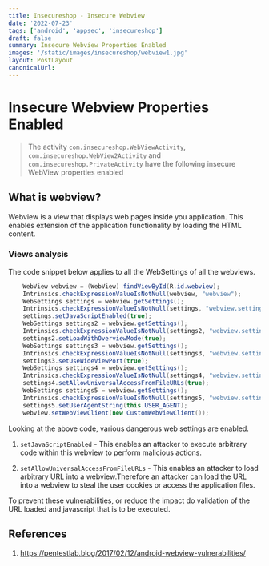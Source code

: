 ```yaml
---
title: Insecureshop - Insecure Webview
date: '2022-07-23'
tags: ['android', 'appsec', 'insecureshop']
draft: false
summary: Insecure Webview Properties Enabled
images: '/static/images/insecureshop/webview1.jpg'
layout: PostLayout
canonicalUrl:
---
```


# Insecure Webview Properties Enabled

> The activity `com.insecureshop.WebViewActivity`, `com.insecureshop.WebView2Activity` and `com.insecureshop.PrivateActivity` have the following insecure WebView properties enabled

## What is webview?

Webview is a view that displays web pages inside you application. This enables extension of the application functionality by loading the HTML content.

### Views analysis

The code snippet below applies to all the WebSettings of all the webviews.

```java
    WebView webview = (WebView) findViewById(R.id.webview);
    Intrinsics.checkExpressionValueIsNotNull(webview, "webview");
    WebSettings settings = webview.getSettings();
    Intrinsics.checkExpressionValueIsNotNull(settings, "webview.settings");
    settings.setJavaScriptEnabled(true);
    WebSettings settings2 = webview.getSettings();
    Intrinsics.checkExpressionValueIsNotNull(settings2, "webview.settings");
    settings2.setLoadWithOverviewMode(true);
    WebSettings settings3 = webview.getSettings();
    Intrinsics.checkExpressionValueIsNotNull(settings3, "webview.settings");
    settings3.setUseWideViewPort(true);
    WebSettings settings4 = webview.getSettings();
    Intrinsics.checkExpressionValueIsNotNull(settings4, "webview.settings");
    settings4.setAllowUniversalAccessFromFileURLs(true);
    WebSettings settings5 = webview.getSettings();
    Intrinsics.checkExpressionValueIsNotNull(settings5, "webview.settings");
    settings5.setUserAgentString(this.USER_AGENT);
    webview.setWebViewClient(new CustomWebViewClient());
```

Looking at the above code, various dangerous web settings are enabled.

1. `setJavaScriptEnabled` - This enables an attacker to execute arbitrary code within this webview to perform malicious actions.

2. `setAllowUniversalAccessFromFileURLs` - This enables an attacker to load arbitrary URL into a webview.Therefore an attacker can load the URL into a webview to steal the user cookies or access the application files.

To prevent these vulnerabilities, or reduce the impact do validation of the URL loaded and javascript that is to be executed.

## References

1. https://pentestlab.blog/2017/02/12/android-webview-vulnerabilities/
